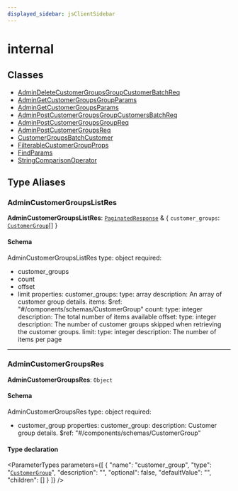 ```yaml
---
displayed_sidebar: jsClientSidebar
---
```



# internal

## Classes

- [AdminDeleteCustomerGroupsGroupCustomerBatchReq](../../internal/classes/admin_customer_groups.internal.AdminDeleteCustomerGroupsGroupCustomerBatchReq.mdx)
- [AdminGetCustomerGroupsGroupParams](../../internal/classes/admin_customer_groups.internal.AdminGetCustomerGroupsGroupParams.mdx)
- [AdminGetCustomerGroupsParams](../../internal/classes/admin_customer_groups.internal.AdminGetCustomerGroupsParams.mdx)
- [AdminPostCustomerGroupsGroupCustomersBatchReq](../../internal/classes/admin_customer_groups.internal.AdminPostCustomerGroupsGroupCustomersBatchReq.mdx)
- [AdminPostCustomerGroupsGroupReq](../../internal/classes/admin_customer_groups.internal.AdminPostCustomerGroupsGroupReq.mdx)
- [AdminPostCustomerGroupsReq](../../internal/classes/admin_customer_groups.internal.AdminPostCustomerGroupsReq.mdx)
- [CustomerGroupsBatchCustomer](../../internal/classes/admin_customer_groups.internal.CustomerGroupsBatchCustomer.mdx)
- [FilterableCustomerGroupProps](../../internal/classes/admin_customer_groups.internal.FilterableCustomerGroupProps.mdx)
- [FindParams](../../internal/classes/admin_customer_groups.internal.FindParams.mdx)
- [StringComparisonOperator](../../internal/classes/admin_customer_groups.internal.StringComparisonOperator.mdx)

## Type Aliases

### AdminCustomerGroupsListRes

 **AdminCustomerGroupsListRes**: [`PaginatedResponse`](../../admin_batch_jobs/modules/admin_batch_jobs.internal.mdx#paginatedresponse) & { `customer_groups`: [`CustomerGroup`](../../internal/classes/admin_collections.internal.CustomerGroup.mdx)[]  }

#### Schema

AdminCustomerGroupsListRes
type: object
required:
  - customer_groups
  - count
  - offset
  - limit
properties:
  customer_groups:
    type: array
    description: An array of customer group details.
    items:
      $ref: "#/components/schemas/CustomerGroup"
  count:
    type: integer
    description: The total number of items available
  offset:
    type: integer
    description: The number of customer groups skipped when retrieving the customer groups.
  limit:
    type: integer
    description: The number of items per page

___

### AdminCustomerGroupsRes

 **AdminCustomerGroupsRes**: `Object`

#### Schema

AdminCustomerGroupsRes
type: object
required:
  - customer_group
properties:
  customer_group:
    description: Customer group details.
    $ref: "#/components/schemas/CustomerGroup"

#### Type declaration

<ParameterTypes parameters={[
  {
    "name": "customer_group",
    "type": "[`CustomerGroup`](../../internal/classes/admin_collections.internal.CustomerGroup.mdx)",
    "description": "",
    "optional": false,
    "defaultValue": "",
    "children": []
  }
]} />
